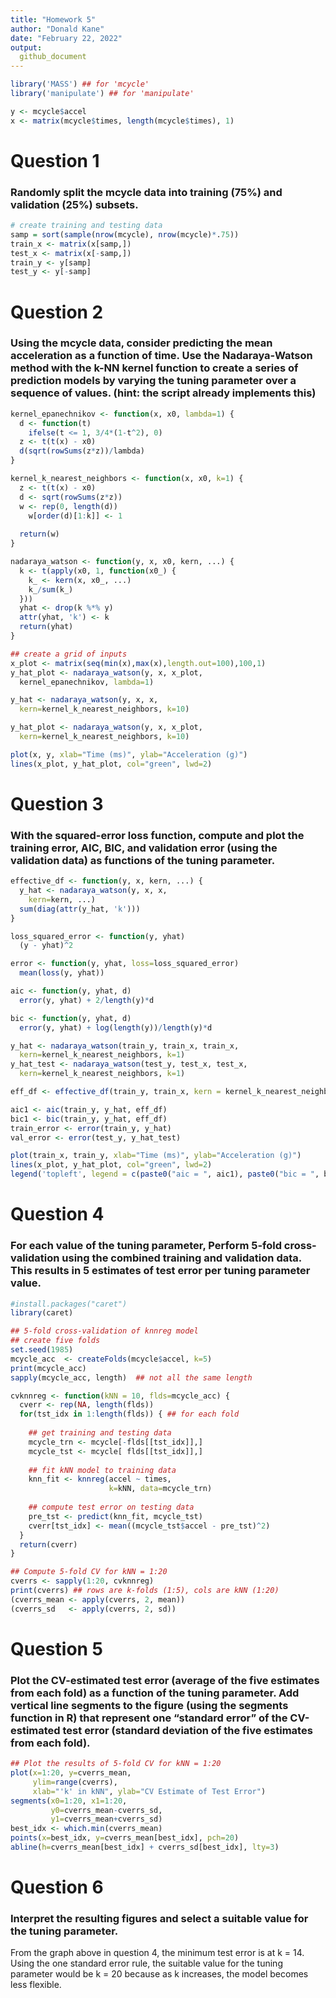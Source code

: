 ```yaml
---
title: "Homework 5"
author: "Donald Kane"
date: "February 22, 2022"
output:
  github_document
---
```


```r
library('MASS') ## for 'mcycle'
library('manipulate') ## for 'manipulate'
```

``` r
y <- mcycle$accel
x <- matrix(mcycle$times, length(mcycle$times), 1)
```

# Question 1
### Randomly split the mcycle data into training (75%) and validation (25%) subsets.

```r
# create training and testing data
samp = sort(sample(nrow(mcycle), nrow(mcycle)*.75))
train_x <- matrix(x[samp,])
test_x <- matrix(x[-samp,])
train_y <- y[samp]
test_y <- y[-samp]
```

# Question 2
### Using the mcycle data, consider predicting the mean acceleration as a function of time. Use the Nadaraya-Watson method with the k-NN kernel function to create a series of prediction models by varying the tuning parameter over a sequence of values. (hint: the script already implements this)

```r
kernel_epanechnikov <- function(x, x0, lambda=1) {
  d <- function(t)
    ifelse(t <= 1, 3/4*(1-t^2), 0)
  z <- t(t(x) - x0)
  d(sqrt(rowSums(z*z))/lambda)
}

kernel_k_nearest_neighbors <- function(x, x0, k=1) {
  z <- t(t(x) - x0)
  d <- sqrt(rowSums(z*z))
  w <- rep(0, length(d))
    w[order(d)[1:k]] <- 1
  
  return(w)
}

nadaraya_watson <- function(y, x, x0, kern, ...) {
  k <- t(apply(x0, 1, function(x0_) {
    k_ <- kern(x, x0_, ...)
    k_/sum(k_)
  }))
  yhat <- drop(k %*% y)
  attr(yhat, 'k') <- k
  return(yhat)
}

## create a grid of inputs 
x_plot <- matrix(seq(min(x),max(x),length.out=100),100,1)
y_hat_plot <- nadaraya_watson(y, x, x_plot,
  kernel_epanechnikov, lambda=1)

y_hat <- nadaraya_watson(y, x, x,
  kern=kernel_k_nearest_neighbors, k=10)

y_hat_plot <- nadaraya_watson(y, x, x_plot,
  kern=kernel_k_nearest_neighbors, k=10)

plot(x, y, xlab="Time (ms)", ylab="Acceleration (g)")
lines(x_plot, y_hat_plot, col="green", lwd=2)
```

# Question 3
### With the squared-error loss function, compute and plot the training error, AIC, BIC, and validation error (using the validation data) as functions of the tuning parameter.

```r
effective_df <- function(y, x, kern, ...) {
  y_hat <- nadaraya_watson(y, x, x,
    kern=kern, ...)
  sum(diag(attr(y_hat, 'k')))
}

loss_squared_error <- function(y, yhat)
  (y - yhat)^2

error <- function(y, yhat, loss=loss_squared_error)
  mean(loss(y, yhat))

aic <- function(y, yhat, d)
  error(y, yhat) + 2/length(y)*d

bic <- function(y, yhat, d)
  error(y, yhat) + log(length(y))/length(y)*d
```

``` r
y_hat <- nadaraya_watson(train_y, train_x, train_x,
  kern=kernel_k_nearest_neighbors, k=1)
y_hat_test <- nadaraya_watson(test_y, test_x, test_x,
  kern=kernel_k_nearest_neighbors, k=1)

eff_df <- effective_df(train_y, train_x, kern = kernel_k_nearest_neighbors, k = 1)

aic1 <- aic(train_y, y_hat, eff_df)
bic1 <- bic(train_y, y_hat, eff_df)
train_error <- error(train_y, y_hat)
val_error <- error(test_y, y_hat_test)

plot(train_x, train_y, xlab="Time (ms)", ylab="Acceleration (g)")
lines(x_plot, y_hat_plot, col="green", lwd=2)
legend('topleft', legend = c(paste0("aic = ", aic1), paste0("bic = ", bic1), paste0("Trainning Error = ", train_error), paste0("Validation Error = ", val_error)), bty = 'n', cex = 0.5)
```

# Question 4
### For each value of the tuning parameter, Perform 5-fold cross-validation using the combined training and validation data. This results in 5 estimates of test error per tuning parameter value.

```r
#install.packages("caret")
library(caret)
```

``` r
## 5-fold cross-validation of knnreg model
## create five folds
set.seed(1985)
mcycle_acc  <- createFolds(mcycle$accel, k=5)
print(mcycle_acc)
sapply(mcycle_acc, length)  ## not all the same length

cvknnreg <- function(kNN = 10, flds=mcycle_acc) {
  cverr <- rep(NA, length(flds))
  for(tst_idx in 1:length(flds)) { ## for each fold
    
    ## get training and testing data
    mcycle_trn <- mcycle[-flds[[tst_idx]],]
    mcycle_tst <- mcycle[ flds[[tst_idx]],]
    
    ## fit kNN model to training data
    knn_fit <- knnreg(accel ~ times,
                      k=kNN, data=mcycle_trn)
    
    ## compute test error on testing data
    pre_tst <- predict(knn_fit, mcycle_tst)
    cverr[tst_idx] <- mean((mcycle_tst$accel - pre_tst)^2)
  }
  return(cverr)
}

## Compute 5-fold CV for kNN = 1:20
cverrs <- sapply(1:20, cvknnreg)
print(cverrs) ## rows are k-folds (1:5), cols are kNN (1:20)
(cverrs_mean <- apply(cverrs, 2, mean))
(cverrs_sd   <- apply(cverrs, 2, sd))
```

# Question 5
### Plot the CV-estimated test error (average of the five estimates from each fold) as a function of the tuning parameter. Add vertical line segments to the figure (using the segments function in R) that represent one “standard error” of the CV-estimated test error (standard deviation of the five estimates from each fold).

```r
## Plot the results of 5-fold CV for kNN = 1:20
plot(x=1:20, y=cverrs_mean, 
     ylim=range(cverrs),
     xlab="'k' in kNN", ylab="CV Estimate of Test Error")
segments(x0=1:20, x1=1:20,
         y0=cverrs_mean-cverrs_sd,
         y1=cverrs_mean+cverrs_sd)
best_idx <- which.min(cverrs_mean)
points(x=best_idx, y=cverrs_mean[best_idx], pch=20)
abline(h=cverrs_mean[best_idx] + cverrs_sd[best_idx], lty=3)
```

# Question 6
### Interpret the resulting figures and select a suitable value for the tuning parameter.

From the graph above in question 4, the minimum test error is at k = 14. Using the one standard error rule, the suitable value for the tuning parameter would be k = 20 because as k increases, the model becomes less flexible.














